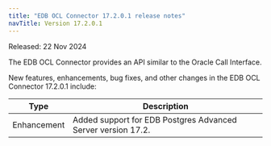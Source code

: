 ```yaml
---
title: "EDB OCL Connector 17.2.0.1 release notes"
navTitle: Version 17.2.0.1
---
```


Released: 22 Nov 2024

The EDB OCL Connector provides an API similar to the Oracle Call Interface.

New features, enhancements, bug fixes, and other changes in the EDB OCL Connector 17.2.0.1 include:

|    Type     |                         Description                         |
| ----------- | ----------------------------------------------------------- |
| Enhancement | Added support for EDB Postgres Advanced Server version 17.2. |
